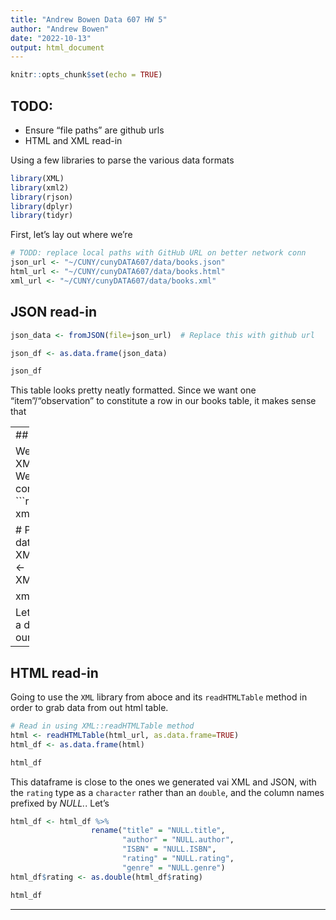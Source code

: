 ```yaml
---
title: "Andrew Bowen Data 607 HW 5"
author: "Andrew Bowen"
date: "2022-10-13"
output: html_document
---
```


```r
knitr::opts_chunk$set(echo = TRUE)
```
## TODO:
- Ensure "file paths" are github urls
- HTML and XML read-in
  
Using a few libraries to parse the various data formats
```r
library(XML)
library(xml2)
library(rjson)
library(dplyr)
library(tidyr)
```

First, let's lay out where we're
```r
# TODD: replace local paths with GitHub URL on better network conn
json_url <- "~/CUNY/cunyDATA607/data/books.json"
html_url <- "~/CUNY/cunyDATA607/data/books.html"
xml_url <- "~/CUNY/cunyDATA607/data/books.xml"
```

## JSON read-in
```r
json_data <- fromJSON(file=json_url)  # Replace this with github url

json_df <- as.data.frame(json_data)

json_df
```
This table looks pretty neatly formatted. Since we want one "item"/"observation" to constitute a row in our books table, it makes sense that 

---
## XML Read-in

We put the same data into our XML file, but in a different format. We still want each book to constitute a row in our dataframe
```r
xml_data <- xml2::read_xml(xml_url)

# Parse XML and convert into R dataframe
book_xml <- XML::xmlParse(xml_data)
xml_df <- XML::xmlToDataFrame(book_xml)

xml_df
```

Let's convert our rating column to a double, to be consistent with our `json_df`
```r
xml_df$rating <- as.double(xml_df$rating)
```

---
## HTML read-in

Going to use the `XML` library from aboce and its `readHTMLTable` method in order to grab data from out html table.
```r
# Read in using XML::readHTMLTable method
html <- readHTMLTable(html_url, as.data.frame=TRUE)
html_df <- as.data.frame(html)

html_df
```

This dataframe is close to the ones we generated vai XML and JSON, with the `rating` type as a `character` rather than an `double`, and the column names prefixed by *NULL.*. Let's 

```r
html_df <- html_df %>% 
                  rename("title" = "NULL.title",
                         "author" = "NULL.author",
                         "ISBN" = "NULL.ISBN",
                         "rating" = "NULL.rating",
                         "genre" = "NULL.genre")
html_df$rating <- as.double(html_df$rating)

html_df
```


* * *